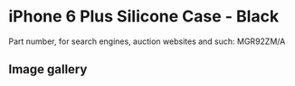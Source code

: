 
# iPhone 6 Plus Silicone Case - Black

Part number, for search engines, auction websites and such: MGR92ZM/A

## Image gallery

<div style={{ width: '100%', maxWidth: '768px' }}>
<GalleryComponent
    images={[
      {
        original: "/everysource/MGR92.webp",
        thumbnail: "/everypreview/MGR92.webp",
      },
      {
        original: "/everysource/MGR92_AV1_GOLD.webp",
        thumbnail: "/everypreview/MGR92_AV1_GOLD.webp",
      },
      {
        original: "/everysource/MGR92_AV1_SILVER.webp",
        thumbnail: "/everypreview/MGR92_AV1_SILVER.webp",
      },
      {
        original: "/everysource/MGR92_AV1_SPACE_GRAY.webp",
        thumbnail: "/everypreview/MGR92_AV1_SPACE_GRAY.webp",
      },
      {
        original: "/everysource/MGR92_AV2.webp",
        thumbnail: "/everypreview/MGR92_AV2.webp",
      },
      {
        original: "/everysource/MGR92_AV3.webp",
        thumbnail: "/everypreview/MGR92_AV3.webp",
      },
      {
        original: "/everysource/MGR92_AV4.webp",
        thumbnail: "/everypreview/MGR92_AV4.webp",
      },
      {
        original: "/everysource/MGR92_AV5.webp",
        thumbnail: "/everypreview/MGR92_AV5.webp",
      }
    ]}
  />
</div>